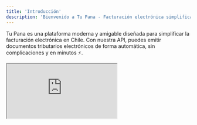 ```yaml
---
title: 'Introducción'
description: 'Bienvenido a Tu Pana - Facturación electrónica simplificada'
---
```



Tu Pana es una plataforma moderna y amigable diseñada para simplificar la facturación electrónica en Chile. Con nuestra API, puedes emitir documentos tributarios electrónicos de forma automática, sin complicaciones y en minutos ⚡.

<div style={{
  position: 'relative',
  width: '100%',
  paddingBottom: '56.25%', /* Aspect ratio 16:9 */
  marginBottom: '20px'
}}>
  <iframe
    style={{
      position: 'absolute',
      top: 0,
      left: 0,
      width: '100%',
      height: '100%',
      border: 0,
      borderRadius: '8px', /* Bordes redondeados para mejor apariencia */
      boxShadow: '0 4px 6px rgba(0, 0, 0, 0.1)' /* Sombra suave para dar profundidad */
    }}
    src="https://www.youtube.com/embed/M4kNEOps8-k"
    title="Introducción a Tu Pana"
    allow="accelerometer; autoplay; clipboard-write; encrypted-media; gyroscope; picture-in-picture"
    allowFullScreen
  />
</div>

## ¿Qué es Tu Pana?

Tu Pana es un sistema diseñado para empresas, contadores y equipos de backoffice que buscan ahorrar tiempo en sus procesos de facturación. Solo necesitas proporcionar los datos del receptor, generar tu documento y emitirlo. Nosotros nos encargamos del resto 😎.

## Características Principales

### 🚀 Facturación Automatizada
- Emite documentos tributarios electrónicos de forma automática
- Integra fácilmente con tus sistemas existentes
- Procesa documentos en lotes para mayor eficiencia

### 🔒 Seguridad y Cumplimiento
- Certificación oficial del SII
- Firma electrónica avanzada
- Almacenamiento seguro de documentos

### 📊 Gestión Simplificada
- Panel de control intuitivo
- Seguimiento en tiempo real
- Reportes detallados

## ¿Por qué Tu Pana?

### Ahorro de Tiempo
Automatiza tus procesos de facturación y reduce el tiempo dedicado a tareas manuales.

### Confiabilidad
Sistema robusto con validaciones automáticas para evitar errores comunes.

### Soporte Especializado
Equipo de expertos disponible para ayudarte en cada paso.

## Tipos de Documentos Soportados

- Facturas Electrónicas (33)
- Facturas Exentas (34)
- Boletas Electrónicas (39)
- Notas de Crédito (61)
- Notas de Débito (56)
- Guías de Despacho (52)

## Guía de Usuario

¡Bienvenido a Tu Pana! Esta guía te ayudará a comenzar a emitir documentos tributarios electrónicos en minutos.

### Próximos Pasos

1. [Comienza Aquí](/user-guide/getting-started) - Guía paso a paso para comenzar
2. [Autenticación](/user-guide/authentication) - Configura tus credenciales